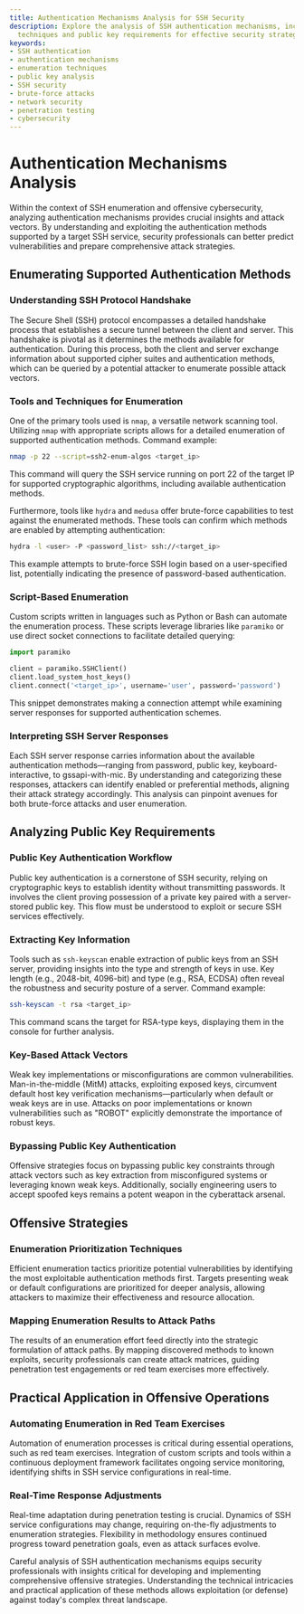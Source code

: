 ```yaml
---
title: Authentication Mechanisms Analysis for SSH Security
description: Explore the analysis of SSH authentication mechanisms, including enumeration
  techniques and public key requirements for effective security strategies.
keywords:
- SSH authentication
- authentication mechanisms
- enumeration techniques
- public key analysis
- SSH security
- brute-force attacks
- network security
- penetration testing
- cybersecurity
---
```


# Authentication Mechanisms Analysis

Within the context of SSH enumeration and offensive cybersecurity, analyzing authentication mechanisms provides crucial insights and attack vectors. By understanding and exploiting the authentication methods supported by a target SSH service, security professionals can better predict vulnerabilities and prepare comprehensive attack strategies.

## Enumerating Supported Authentication Methods

### Understanding SSH Protocol Handshake

The Secure Shell (SSH) protocol encompasses a detailed handshake process that establishes a secure tunnel between the client and server. This handshake is pivotal as it determines the methods available for authentication. During this process, both the client and server exchange information about supported cipher suites and authentication methods, which can be queried by a potential attacker to enumerate possible attack vectors.

### Tools and Techniques for Enumeration

One of the primary tools used is `nmap`, a versatile network scanning tool. Utilizing `nmap` with appropriate scripts allows for a detailed enumeration of supported authentication methods. Command example:

```bash
nmap -p 22 --script=ssh2-enum-algos <target_ip>
```

This command will query the SSH service running on port 22 of the target IP for supported cryptographic algorithms, including available authentication methods.

Furthermore, tools like `hydra` and `medusa` offer brute-force capabilities to test against the enumerated methods. These tools can confirm which methods are enabled by attempting authentication:

```bash
hydra -l <user> -P <password_list> ssh://<target_ip>
```

This example attempts to brute-force SSH login based on a user-specified list, potentially indicating the presence of password-based authentication.

### Script-Based Enumeration

Custom scripts written in languages such as Python or Bash can automate the enumeration process. These scripts leverage libraries like `paramiko` or use direct socket connections to facilitate detailed querying:

```python
import paramiko

client = paramiko.SSHClient()
client.load_system_host_keys()
client.connect('<target_ip>', username='user', password='password')
```

This snippet demonstrates making a connection attempt while examining server responses for supported authentication schemes.

### Interpreting SSH Server Responses

Each SSH server response carries information about the available authentication methods—ranging from password, public key, keyboard-interactive, to gssapi-with-mic. By understanding and categorizing these responses, attackers can identify enabled or preferential methods, aligning their attack strategy accordingly. This analysis can pinpoint avenues for both brute-force attacks and user enumeration.

## Analyzing Public Key Requirements

### Public Key Authentication Workflow

Public key authentication is a cornerstone of SSH security, relying on cryptographic keys to establish identity without transmitting passwords. It involves the client proving possession of a private key paired with a server-stored public key. This flow must be understood to exploit or secure SSH services effectively.

### Extracting Key Information

Tools such as `ssh-keyscan` enable extraction of public keys from an SSH server, providing insights into the type and strength of keys in use. Key length (e.g., 2048-bit, 4096-bit) and type (e.g., RSA, ECDSA) often reveal the robustness and security posture of a server. Command example:

```bash
ssh-keyscan -t rsa <target_ip>
```

This command scans the target for RSA-type keys, displaying them in the console for further analysis.

### Key-Based Attack Vectors

Weak key implementations or misconfigurations are common vulnerabilities. Man-in-the-middle (MitM) attacks, exploiting exposed keys, circumvent default host key verification mechanisms—particularly when default or weak keys are in use. Attacks on poor implementations or known vulnerabilities such as "ROBOT" explicitly demonstrate the importance of robust keys.

### Bypassing Public Key Authentication

Offensive strategies focus on bypassing public key constraints through attack vectors such as key extraction from misconfigured systems or leveraging known weak keys. Additionally, socially engineering users to accept spoofed keys remains a potent weapon in the cyberattack arsenal.

## Offensive Strategies

### Enumeration Prioritization Techniques

Efficient enumeration tactics prioritize potential vulnerabilities by identifying the most exploitable authentication methods first. Targets presenting weak or default configurations are prioritized for deeper analysis, allowing attackers to maximize their effectiveness and resource allocation.

### Mapping Enumeration Results to Attack Paths

The results of an enumeration effort feed directly into the strategic formulation of attack paths. By mapping discovered methods to known exploits, security professionals can create attack matrices, guiding penetration test engagements or red team exercises more effectively.

## Practical Application in Offensive Operations

### Automating Enumeration in Red Team Exercises

Automation of enumeration processes is critical during essential operations, such as red team exercises. Integration of custom scripts and tools within a continuous deployment framework facilitates ongoing service monitoring, identifying shifts in SSH service configurations in real-time.

### Real-Time Response Adjustments

Real-time adaptation during penetration testing is crucial. Dynamics of SSH service configurations may change, requiring on-the-fly adjustments to enumeration strategies. Flexibility in methodology ensures continued progress toward penetration goals, even as attack surfaces evolve.

Careful analysis of SSH authentication mechanisms equips security professionals with insights critical for developing and implementing comprehensive offensive strategies. Understanding the technical intricacies and practical application of these methods allows exploitation (or defense) against today's complex threat landscape.